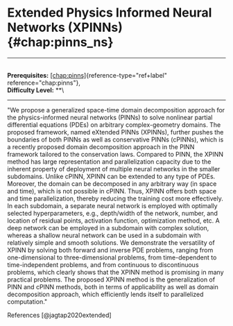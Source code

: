 # Extended Physics Informed Neural Networks (XPINNs) \{#chap:pinns_ns\}

------------------------------------------------------------------------

\
**Prerequisites:**
[\[chap:pinns\]](#chap:pinns)\{reference-type="ref+label"
reference="chap:pinns"\},\
**Difficulty Level:** \*\*\

------------------------------------------------------------------------

\"We propose a generalized space-time domain decomposition approach for
the physics-informed neural networks (PINNs) to solve nonlinear partial
differential equations (PDEs) on arbitrary complex-geometry domains. The
proposed framework, named eXtended PINNs (XPINNs), further pushes the
boundaries of both PINNs as well as conservative PINNs (cPINNs), which
is a recently proposed domain decomposition approach in the PINN
framework tailored to the conservation laws. Compared to PINN, the XPINN
method has large representation and parallelization capacity due to the
inherent property of deployment of multiple neural networks in the
smaller subdomains. Unlike cPINN, XPINN can be extended to any type of
PDEs. Moreover, the domain can be decomposed in any arbitrary way (in
space and time), which is not possible in cPINN. Thus, XPINN offers both
space and time parallelization, thereby reducing the training cost more
effectively. In each subdomain, a separate neural network is employed
with optimally selected hyperparameters, e.g., depth/width of the
network, number, and location of residual points, activation function,
optimization method, etc. A deep network can be employed in a subdomain
with complex solution, whereas a shallow neural network can be used in a
subdomain with relatively simple and smooth solutions. We demonstrate
the versatility of XPINN by solving both forward and inverse PDE
problems, ranging from one-dimensional to three-dimensional problems,
from time-dependent to time-independent problems, and from continuous to
discontinuous problems, which clearly shows that the XPINN method is
promising in many practical problems. The proposed XPINN method is the
generalization of PINN and cPINN methods, both in terms of applicability
as well as domain decomposition approach, which efficiently lends itself
to parallelized computation.\"

References [@jagtap2020extended]
